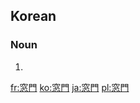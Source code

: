 ==Korean==
{{ko-hanjatab}}

===Noun===
{{ko-noun|hj|hangeul=창문}}

# {{hanja form of|창문|[[window]]}}

[[fr:窓門]]
[[ko:窓門]]
[[ja:窓門]]
[[pl:窓門]]